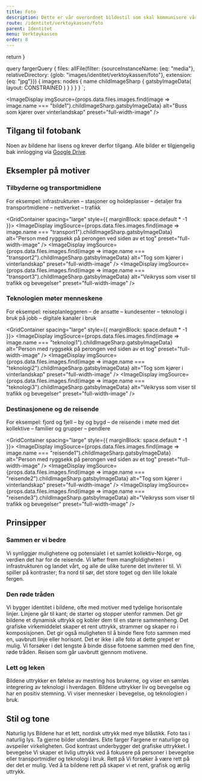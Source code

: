 ```yaml
---
title: Foto
description: Dette er vår overordnet bildestil som skal kommunisere våre verdier og Enturs personlighet.
route: /identitet/verktoykassen/foto
parent: Identitet
menu: Verktøykassen
order: 8
---
```



  return <SEO title={props.pageContext.frontmatter.title} description={props.pageContext.frontmatter.description} pathname={props.pageContext.frontmatter.route} />
}

query fargerQuery {
  files: allFile(filter: {sourceInstanceName: {eq: "media"}, relativeDirectory:  {glob: "images/identitet/verktoykassen/foto"}, extension: {eq: "jpg"}}) {
    images: nodes {
      name
       childImageSharp {
         gatsbyImageData(
          layout: CONSTRAINED
        )
      }
    }
  }
}
`;

<PageHeader />

<ImageDisplay
  imgSource={props.data.files.images.find(image => image.name === "bilde1").childImageSharp.gatsbyImageData}
  alt="Buss som kjører over vinterlandskap"
  preset="full-width-image"
/>

## Tilgang til fotobank

Noen av bildene har lisens og krever derfor tilgang. Alle bilder er tilgjengelig bak innlogging via [Google Drive](https://drive.google.com/drive/folders/1MSzIoGAtemTZ3IR9Xsj8_uI_Ze3rZL6B?usp=drive_link).

## Eksempler på motiver

### Tilbyderne og transportmidlene

For eksempel: infrastrukturen – stasjoner og holdeplasser – detaljer fra transportmidlene – nettverket – trafikk

<GridContainer spacing="large" style={{ marginBlock: space.default * -1 }}>
  <GridItem small={6} medium={4}>
    <ImageDisplay
      imgSource={props.data.files.images.find(image => image.name === "transport1").childImageSharp.gatsbyImageData}
      alt="Person med ryggsekk på perongen ved siden av et tog"
      preset="full-width-image"
    />
  </GridItem>
  <GridItem small={6} medium={4}>
    <ImageDisplay
      imgSource={props.data.files.images.find(image => image.name === "transport2").childImageSharp.gatsbyImageData}
      alt="Tog som  kjører i vinterlandskap"
      preset="full-width-image"
    />
  </GridItem>
  <GridItem small={6} medium={4}>
    <ImageDisplay
      imgSource={props.data.files.images.find(image => image.name === "transport3").childImageSharp.gatsbyImageData}
      alt="Veikryss som viser til trafikk og bevegelser"
      preset="full-width-image"
    />
  </GridItem>
</GridContainer>

### Teknologien møter menneskene

For eksempel: reiseplanleggeren – de ansatte – kundesenter – teknologi i bruk på jobb – digitale kanaler i bruk

<GridContainer spacing="large" style={{ marginBlock: space.default * -1 }}>
  <GridItem small={6} medium={4}>
    <ImageDisplay
      imgSource={props.data.files.images.find(image => image.name === "teknologi1").childImageSharp.gatsbyImageData}
      alt="Person med ryggsekk på perongen ved siden av et tog"
      preset="full-width-image"
    />
  </GridItem>
  <GridItem small={6} medium={4}>
    <ImageDisplay
      imgSource={props.data.files.images.find(image => image.name === "teknologi2").childImageSharp.gatsbyImageData}
      alt="Tog som  kjører i vinterlandskap"
      preset="full-width-image"
    />
  </GridItem>
  <GridItem small={6} medium={4}>
    <ImageDisplay
      imgSource={props.data.files.images.find(image => image.name === "teknologi3").childImageSharp.gatsbyImageData}
      alt="Veikryss som viser til trafikk og bevegelser"
      preset="full-width-image"
    />
  </GridItem>
</GridContainer>

### Destinasjonene og de reisende

For eksempel: fjord og fjell – by og bygd – de reisende i møte med det kollektive – familier og grupper – pendlere

<GridContainer spacing="large" style={{ marginBlock: space.default * -1 }}>
  <GridItem small={6} medium={4}>
    <ImageDisplay
      imgSource={props.data.files.images.find(image => image.name === "reisende1").childImageSharp.gatsbyImageData}
      alt="Person med ryggsekk på perongen ved siden av et tog"
      preset="full-width-image"
    />
  </GridItem>
  <GridItem small={6} medium={4}>
    <ImageDisplay
      imgSource={props.data.files.images.find(image => image.name === "reisende2").childImageSharp.gatsbyImageData}
      alt="Tog som  kjører i vinterlandskap"
      preset="full-width-image"
    />
  </GridItem>
  <GridItem small={6} medium={4}>
    <ImageDisplay
      imgSource={props.data.files.images.find(image => image.name === "reisende3").childImageSharp.gatsbyImageData}
      alt="Veikryss som viser til trafikk og bevegelser"
      preset="full-width-image"
    />
  </GridItem>
</GridContainer>

## Prinsipper

### Sammen er vi bedre

Vi synliggjør mulighetene og potensialet i et samlet kollektiv-Norge, og verdien det har for de reisende.
Vi løfter frem mangfoldigheten i infrastrukturen og landet vårt, og alle de ulike turene det inviterer til.
Vi spiller på kontraster; fra nord til sør, det store toget og den lille lokale fergen.

### Den røde tråden

Vi bygger identitet i bildene, ofte med motiver med tydelige horisontale linjer.
Linjene går til kant; de starter og stopper utenfor rammen.
Det gir bildene et dynamisk uttrykk og kobler dem til en større sammenheng.
Det grafiske virkemiddelet skaper et rent uttrykk, strammer og skaper ro i komposisjonen.
Det gir også muligheten til å binde flere foto sammen med en, uavbrutt linje eller horisont.
Det er ikke i alle foto at dette grepet er mulig. Vi forsøker i det lengste å binde disse fotoene sammen med den fine, røde tråden.
Reisen som går uavbrutt gjennom motivene.

### Lett og leken

Bildene uttrykker en følelse av mestring hos brukerne, og viser en sømløs integrering av teknologi i hverdagen.
Bildene uttrykker liv og bevegelse og har en positiv stemning.
Vi viser mennesker i bevegelse, og teknologien i bruk.

## Stil og tone

<BaseCardDesignEntur>
  <StrongText>Naturlig lys</StrongText>
  <Paragraph margin="none">
    Bildene har et lett, nordisk uttrykk med mye blåstikk. Foto tas i naturlig
    lys. Ta gjerne bilder utendørs.
  </Paragraph>
</BaseCardDesignEntur>

<BaseCardDesignEntur>
  <StrongText>Ekte farger</StrongText>
  <Paragraph margin="none">
    Fargene er naturlige og avspeiler virkeligheten. God kontrast underbygger
    det grafiske uttrykket.
  </Paragraph>
</BaseCardDesignEntur>

<BaseCardDesignEntur>
  <StrongText>I bevegelse</StrongText>
  <Paragraph margin="none">
    Vi skaper et livlig uttrykk ved å fokusere på personer i bevegelse eller
    transportmidler og teknologi i bruk.
  </Paragraph>
</BaseCardDesignEntur>

<BaseCardDesignEntur>
  <StrongText>Rett på</StrongText>
  <Paragraph margin="none">
    Vi forsøker å være rett på der det er mulig. Ved å ta bildene rett på
    skaper vi et rent, grafisk og ærlig uttrykk.
  </Paragraph>
</BaseCardDesignEntur>
